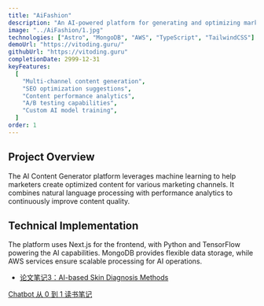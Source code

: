 ```yaml
---
title: "AiFashion"
description: "An AI-powered platform for generating and optimizing marketing content across multiple channels."
image: "../AiFashion/1.jpg"
technologies: ["Astro", "MongoDB", "AWS", "TypeScript", "TailwindCSS"]
demoUrl: "https://vitoding.guru/"
githubUrl: "https://vitoding.guru"
completionDate: 2999-12-31
keyFeatures:
  [
    "Multi-channel content generation",
    "SEO optimization suggestions",
    "Content performance analytics",
    "A/B testing capabilities",
    "Custom AI model training",
  ]
order: 1
---
```


## Project Overview

The AI Content Generator platform leverages machine learning to help marketers create optimized content for various marketing channels. It combines natural language processing with performance analytics to continuously improve content quality.

## Technical Implementation

The platform uses Next.js for the frontend, with Python and TensorFlow powering the AI capabilities. MongoDB provides flexible data storage, while AWS services ensure scalable processing for AI operations.

- [论文笔记3：AI-based Skin Diagnosis Methods](https://vitoding.guru/blog/chatbotcong0dao1/)

<a href="https://vitoding.guru/blog/chatbotcong0dao1/" target="_blank" rel="noopener">
  Chatbot 从 0 到 1 读书笔记
</a>
